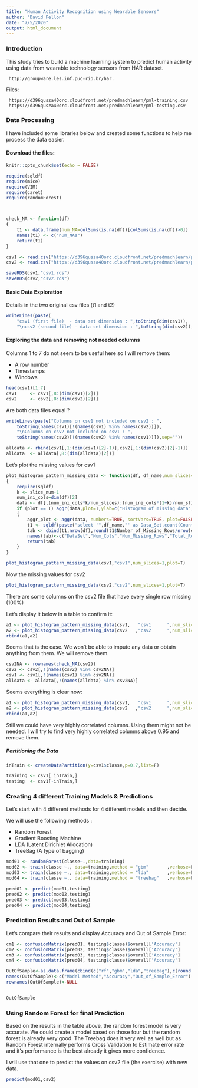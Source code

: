 ```yaml
---
title: "Human Activity Recognition using Wearable Sensors"
author: "David Pellon"
date: "7/5/2020"
output: html_document
---
```


### Introduction

This study tries to build a machine learning system to predict human activity using data from wearable technology sensors from HAR dataset.

     http://groupware.les.inf.puc-rio.br/har.

Files: 

     https://d396qusza40orc.cloudfront.net/predmachlearn/pml-training.csv
     https://d396qusza40orc.cloudfront.net/predmachlearn/pml-testing.csv


### Data Processing


I have included some libraries below and created some functions to help me process the data easier.


#### Download the files:

```r
knitr::opts_chunk$set(echo = FALSE)

require(sqldf)
require(mice)
require(VIM)
require(caret)
require(randomForest)



check_NA <- function(df)
{
    t1 <- data.frame(num_NA=colSums(is.na(df))[colSums(is.na(df))>0])
    names(t1) <- c("num_NAs")
    return(t1)
}

csv1 <- read.csv("https://d396qusza40orc.cloudfront.net/predmachlearn/pml-training.csv")
csv2 <- read.csv("https://d396qusza40orc.cloudfront.net/predmachlearn/pml-testing.csv")

saveRDS(csv1,"csv1.rds")
saveRDS(csv2,"csv2.rds")

```

#### Basic Data Exploration 

Details in the two original csv files (t1 and t2)


```r

writeLines(paste(
    "csv1 (first file)  - data set dimension : ",toString(dim(csv1)),
    "\ncsv2 (second file) - data set dimension : ",toString(dim(csv2)),sep=""))

```



#### Exploring the data and removing not needed columns

Columns 1 to 7 do not seem to be useful here so I will remove them:

   + A row number
   + Timestamps
   + Windows

```r

head(csv1)[1:7]
csv1     <- csv1[,8:(dim(csv1)[2])]
csv2     <- csv2[,8:(dim(csv2)[2])]

```


Are both data files equal ?


```r

writeLines(paste("Columns on csv1 not included on csv2 : ",
    toString(names(csv1)[!(names(csv1) %in% names(csv2))]),
    "\nColumns on csv2 not included on csv1 : ",
    toString(names(csv2)[!(names(csv2) %in% names(csv1))]),sep=""))

alldata <- rbind(csv1[,1:(dim(csv1)[2]-1)],csv2[,1:(dim(csv2)[2]-1)])
alldata  <- alldata[,8:(dim(alldata)[2])]


```


Let's plot the missing values for csv1

```r

plot_histogram_pattern_missing_data <- function(df, df_name,num_slices=1,slice_num=1,plot=T)
{
    require(sqldf)
    k <- slice_num-1
    num_ini_cols=dim(df)[2]
    data <- df[,(num_ini_cols*k/num_slices):(num_ini_cols*(1+k)/num_slices)]
    if (plot == T) aggr(data,plot=T,ylab=c("Histogram of missing data","Pattern of missing rows")) else
    {
        aggr_plot <- aggr(data, numbers=TRUE, sortVars=TRUE, plot=FALSE, gap=3)$missings
        t1 <- sqldf(paste("select '",df_name,"' as Data_Set,count(Count) as Number_of_Columns,Count as Number_of_Missing_Rows from aggr_plot group by Count",sep=""))
        tab <- cbind(t1,nrow(df),round(t1$Number_of_Missing_Rows/nrow(df)*100,2),round(t1$Number_of_Columns/dim(df)[2]*100,2))
        names(tab)<-c("DataSet","Num_Cols","Num_Missing_Rows","Total_Rows_in_DataSet","%_Missing_Rows_in_DataSet","%_Cols_by_Range_with_Missing_Rows")
        return(tab)
    }
}

plot_histogram_pattern_missing_data(csv1,"csv1",num_slices=1,plot=T)    

```
Now the  missing values for csv2

```r
plot_histogram_pattern_missing_data(csv2,"csv2",num_slices=1,plot=T)   
```

There are some columns on the csv2 file that have every single row missing (100%) 

Let's display it below in a table to confirm it:

```r


a1 <- plot_histogram_pattern_missing_data(csv1,   "csv1      ",num_slices=1,plot=F)
a2 <- plot_histogram_pattern_missing_data(csv2   ,"csv2      ",num_slices=1,plot=F)
rbind(a1,a2)
```

Seems that is the case.
We won't be able to impute any data or obtain anything from them. We will remove them.

```r

csv2NA <- rownames(check_NA(csv2))
csv2 <- csv2[,!(names(csv2) %in% csv2NA)]
csv1 <- csv1[,!(names(csv1) %in% csv2NA)]
alldata <- alldata[,!(names(alldata) %in% csv2NA)]

```

Seems everything is clear now:

```r

a1 <- plot_histogram_pattern_missing_data(csv1,   "csv1      ",num_slices=1,plot=F)
a2 <- plot_histogram_pattern_missing_data(csv2   ,"csv2      ",num_slices=1,plot=F)
rbind(a1,a2)

```




Still we could have very highly correlated columns. Using them might not be needed.
I will try to find very highly correlated columns above 0.95 and remove them.



##### Partitioning the Data


```r

inTrain <- createDataPartition(y=csv1$classe,p=0.7,list=F)

training <- csv1[ inTrain,]
testing  <- csv1[-inTrain,] 

```



### Creating 4 different Training Models & Predictions

Let's start with 4 different methods for 4 different models and then decide.

We will use the following methods :

+ Random Forest
+ Gradient Boosting Machine
+ LDA (Latent Dirichlet Allocation)
+ TreeBag (A type of bagging)


```r

mod01 <- randomForest(classe~.,data=training)
mod02 <- train(classe ~., data=training,method = "gbm"       ,verbose=F)
mod03 <- train(classe ~., data=training,method = "lda"       ,verbose=F)
mod04 <- train(classe ~., data=training,method = "treebag"   ,verbose=F)

pred01 <- predict(mod01,testing)
pred02 <- predict(mod02,testing)
pred03 <- predict(mod03,testing)
pred04 <- predict(mod04,testing)


```

### Prediction Results and Out of Sample

Let's compare their results and display Accuracy and Out of Sample Error:


```r

cm1 <- confusionMatrix(pred01, testing$classe)$overall['Accuracy']
cm2 <- confusionMatrix(pred02, testing$classe)$overall['Accuracy']
cm3 <- confusionMatrix(pred03, testing$classe)$overall['Accuracy']
cm4 <- confusionMatrix(pred04, testing$classe)$overall['Accuracy']

OutOfSample<-as.data.frame(cbind(c("rf","gbm","lda","treebag"),c(round(cm1,4),round(cm2,4),round(cm3,4),round(cm4,4)),rbind(round(1-cm1,4)*100,round(1-cm2,4)*100,round(1-cm3,4)*100,round(1-cm4,4)*100)))
names(OutOfSample)<-c("Model Method","Accuracy","Out_of_Sample_Error")
rownames(OutOfSample)<-NULL


OutOfSample


```

### Using Random Forest for final Prediction

Based on the results in the table above, the random forest model is very accurate.
We could create a model based on those four but the random forest is already very good.
The Treebag does it very well as well but as Random Forest internally performs Cross Validation to Estimate error rate and it's performance is the best already it gives more confidence.

I will use that one to predict the values on csv2 file (the exercise) with new data.

```r

predict(mod01,csv2)



```









